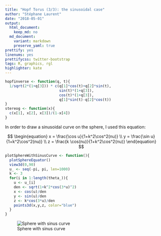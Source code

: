 ```yaml
---
title: "Hopf Torus (3/3): the sinusoidal case"
author: "Stéphane Laurent"
date: "2018-05-01"
output:
  html_document:
    keep_md: no
  md_document:
    variant: markdown
    preserve_yaml: true
prettify: yes
linenums: yes
prettifycss: twitter-bootstrap
tags: R, graphics, rgl
highlighter: kate
---
```


```r
hopfinverse <- function(q, t){ 
  1/sqrt(2*(1+q[3])) * c(q[1]*cos(t)+q[2]*sin(t),
                         sin(t)*(1+q[3]),
                         cos(t)*(1+q[3]),
                         q[1]*sin(t)-q[2]*cos(t)) 
}
stereog <- function(x){
  c(x[1], x[2], x[3])/(1-x[4])
}
```


In order to draw a sinusoidal curve on the sphere, I used this equation:

$$
\begin{equation}
x = \frac{\cos u}{1+k^2\cos^2(nu)} \\
y = \frac{\sin u}{1+k^2\cos^2(nu)} \\
z = \frac{k \cos(nu)}{1+k^2\cos^2(nu)}
\end{equation}
$$

```r
plotSphereWithSinusCurve <- function(){
  plotSphereEquator()
  view3d(0,90)
  u_ <- seq(-pi, pi, len=1000) 
  k <- 3
  for(i in 1:length(theta_)){
    u <- u_[i]
    den <- sqrt(1+k^2*cos(3*u)^2)
    x <- cos(u)/den
    y <- sin(u)/den
    z <- k*cos(3*u)/den
    points3d(x,y,z, color="blue")
  }
}
```


![Sphere with sinus curve](figures/SphereWithSinusCurve.png)


